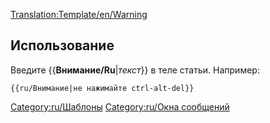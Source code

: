 <noinclude>[[Translation:Template/en/Warning]]</noinclude><noinclude></noinclude>{{en/Ambox| type  = content
| text  = <strong>Внимание</strong><br>{{{1|Тот, кто добавил этот шаблон не ставил конкретных предупреждений, поэтому шаблон должен быть удален или обновлен корректным образом.}}}
}}<noinclude>

==Использование==
Введите <nowiki>{{</nowiki>'''Внимание/Ru'''|''текст''<nowiki>}}</nowiki> в теле статьи. Например:
<pre>{{ru/Внимание|не нажимайте ctrl-alt-del}}</pre>

[[Category:ru/Шаблоны]][[Category:ru/Окна сообщений]]</noinclude>